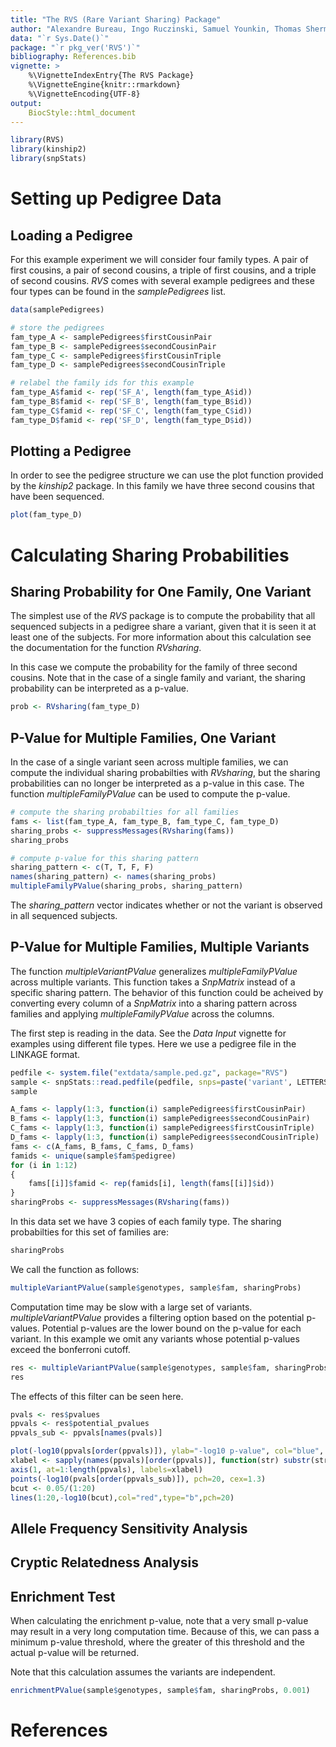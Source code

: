 ---
title: "The RVS (Rare Variant Sharing) Package"
author: "Alexandre Bureau, Ingo Ruczinski, Samuel Younkin, Thomas Sherman"
data: "`r Sys.Date()`"
package: "`r pkg_ver('RVS')`"
bibliography: References.bib
vignette: >
    %\VignetteIndexEntry{The RVS Package}
    %\VignetteEngine{knitr::rmarkdown}
    %\VignetteEncoding{UTF-8}
output:
    BiocStyle::html_document
---

```{r include=FALSE, cache=FALSE}
library(RVS)
library(kinship2)
library(snpStats)
```

# Setting up Pedigree Data

## Loading a Pedigree

For this example experiment we will consider four family types. A pair of first cousins, a pair of second cousins, a triple of first cousins, and a triple of second cousins. *RVS* comes with several example pedigrees and these four types can be found in the *samplePedigrees* list.

```{r}
data(samplePedigrees)

# store the pedigrees
fam_type_A <- samplePedigrees$firstCousinPair
fam_type_B <- samplePedigrees$secondCousinPair
fam_type_C <- samplePedigrees$firstCousinTriple
fam_type_D <- samplePedigrees$secondCousinTriple

# relabel the family ids for this example
fam_type_A$famid <- rep('SF_A', length(fam_type_A$id))
fam_type_B$famid <- rep('SF_B', length(fam_type_B$id))
fam_type_C$famid <- rep('SF_C', length(fam_type_C$id))
fam_type_D$famid <- rep('SF_D', length(fam_type_D$id))
```

## Plotting a Pedigree

In order to see the pedigree structure we can use the plot function provided by the *kinship2* package. In this family we have three second cousins that have been sequenced.

```{r}
plot(fam_type_D)
```

# Calculating Sharing Probabilities

## Sharing Probability for One Family, One Variant

The simplest use of the *RVS* package is to compute the probability that all sequenced subjects in a pedigree share a variant, given that it is seen it at least one of the subjects. For more information about this calculation see the documentation for the function *RVsharing*.

In this case we compute the probability for the family of three second cousins. Note that in the case of a single family and variant, the sharing probability can be interpreted as a p-value.

```{r}
prob <- RVsharing(fam_type_D)
```

## P-Value for Multiple Families, One Variant

In the case of a single variant seen across multiple families, we can compute the individual sharing probabilties with *RVsharing*, but the sharing probabilities can no longer be interpreted as a p-value in this case. The function *multipleFamilyPValue* can be used to compute the p-value.

```{r}
# compute the sharing probabilties for all families
fams <- list(fam_type_A, fam_type_B, fam_type_C, fam_type_D)
sharing_probs <- suppressMessages(RVsharing(fams))
sharing_probs

# compute p-value for this sharing pattern
sharing_pattern <- c(T, T, F, F)
names(sharing_pattern) <- names(sharing_probs)
multipleFamilyPValue(sharing_probs, sharing_pattern)
```

The *sharing_pattern* vector indicates whether or not the variant is observed in all sequenced subjects.

## P-Value for Multiple Families, Multiple Variants

The function *multipleVariantPValue* generalizes *multipleFamilyPValue*
across multiple variants. This function takes a *SnpMatrix* instead of a
specific sharing pattern. The behavior of this function could be acheived
by converting every column of a *SnpMatrix* into a sharing pattern across
families and applying *multipleFamilyPValue* across the columns.

The first step is reading in the data. See the *Data Input* vignette
for examples using different file types. Here we use a pedigree file
in the LINKAGE format.

```{r}
pedfile <- system.file("extdata/sample.ped.gz", package="RVS")
sample <- snpStats::read.pedfile(pedfile, snps=paste('variant', LETTERS[1:20], sep='_'))
sample
```

```{r echo=FALSE}
A_fams <- lapply(1:3, function(i) samplePedigrees$firstCousinPair)
B_fams <- lapply(1:3, function(i) samplePedigrees$secondCousinPair)
C_fams <- lapply(1:3, function(i) samplePedigrees$firstCousinTriple)
D_fams <- lapply(1:3, function(i) samplePedigrees$secondCousinTriple)
fams <- c(A_fams, B_fams, C_fams, D_fams)
famids <- unique(sample$fam$pedigree)
for (i in 1:12)
{
    fams[[i]]$famid <- rep(famids[i], length(fams[[i]]$id))
}
sharingProbs <- suppressMessages(RVsharing(fams))
```

In this data set we have 3 copies of each family type. The sharing 
probabilties for this set of families are:

```{r}
sharingProbs
```

We call the function as follows:

```{r}
multipleVariantPValue(sample$genotypes, sample$fam, sharingProbs)
```

Computation time may be slow with a large set of variants. 
*multipleVariantPValue* provides a filtering option based on the
potential p-values. Potential p-values are the lower bound on the 
p-value for each variant. In this example we omit any variants
whose potential p-values exceed the bonferroni cutoff.

```{r}
res <- multipleVariantPValue(sample$genotypes, sample$fam, sharingProbs, filter_type='bonferroni', alpha=0.05)
res
```

The effects of this filter can be seen here.

```{r}
pvals <- res$pvalues
ppvals <- res$potential_pvalues
ppvals_sub <- ppvals[names(pvals)]

plot(-log10(ppvals[order(ppvals)]), ylab="-log10 p-value", col="blue", type="l", xaxt="n", xlab="variants")
xlabel <- sapply(names(ppvals)[order(ppvals)], function(str) substr(str, nchar(str), nchar(str)))
axis(1, at=1:length(ppvals), labels=xlabel)
points(-log10(pvals[order(ppvals_sub)]), pch=20, cex=1.3)
bcut <- 0.05/(1:20)
lines(1:20,-log10(bcut),col="red",type="b",pch=20)
```

## Allele Frequency Sensitivity Analysis

## Cryptic Relatedness Analysis

## Enrichment Test

When calculating the enrichment p-value, note that a very small p-value may result in a very long computation time. Because of this, we can pass a minimum p-value threshold, where the greater of this threshold and the actual p-value will be returned.

Note that this calculation assumes the variants are independent.

```{r}
enrichmentPValue(sample$genotypes, sample$fam, sharingProbs, 0.001)
```

# References